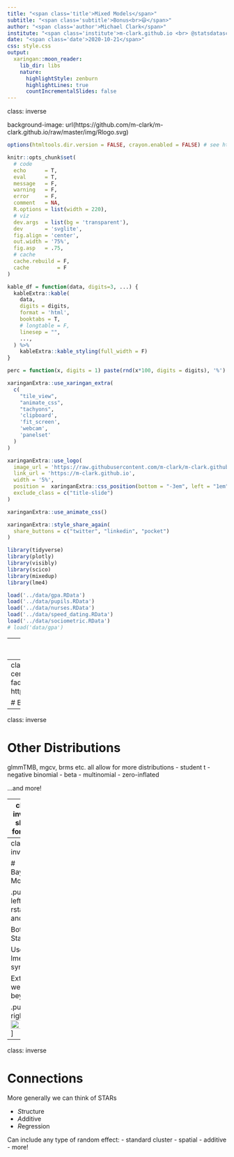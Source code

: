 ```yaml
---
title: "<span class='title'>Mixed Models</span>"
subtitle: "<span class='subtitle'>Bonus<br>😄</span>"
author: "<span class='author'>Michael Clark</span>"
institute: "<span class='institute'>m-clark.github.io <br> @statsdatasci <br> CSCAR, UM</span>"
date: "<span class='date'>2020-10-21</span>"
css: style.css
output:
  xaringan::moon_reader:
    lib_dir: libs
    nature:
      highlightStyle: zenburn
      highlightLines: true
      countIncrementalSlides: false
---
```

class: inverse

background-image: url(https://github.com/m-clark/m-clark.github.io/raw/master/img/Rlogo.svg)

```r
options(htmltools.dir.version = FALSE, crayon.enabled = FALSE) # see https://github.com/hadley/mastering-shiny/issues/132

knitr::opts_chunk$set(
  # code
  echo      = T,
  eval      = T,
  message   = F,
  warning   = F,
  error     = F,
  comment   = NA,
  R.options = list(width = 220),
  # viz
  dev.args  = list(bg = 'transparent'),
  dev       = 'svglite',
  fig.align = 'center',
  out.width = '75%',
  fig.asp   = .75,
  # cache
  cache.rebuild = F,
  cache         = F
)

kable_df = function(data, digits=3, ...) {
  kableExtra::kable(
    data,
    digits = digits,
    format = 'html',
    booktabs = T,
    # longtable = F,
    linesep = "",
    ...,
  ) %>% 
    kableExtra::kable_styling(full_width = F)
}

perc = function(x, digits = 1) paste(rnd(x*100, digits = digits), '%')
```

```r
xaringanExtra::use_xaringan_extra(
  c(
    "tile_view",
    "animate_css",
    "tachyons",
    'clipboard',
    'fit_screen',
    'webcam',
    'panelset'
  )
)

xaringanExtra::use_logo(
  image_url = 'https://raw.githubusercontent.com/m-clark/m-clark.github.io/master/img/mc_logo.png',
  link_url = 'https://m-clark.github.io',
  width = '5%',
  position =  xaringanExtra::css_position(bottom = "-3em", left = "1em"),
  exclude_class = c("title-slide")
)

xaringanExtra::use_animate_css()

xaringanExtra::style_share_again(
  share_buttons = c("twitter", "linkedin", "pocket")
)
```



```r
library(tidyverse)
library(plotly)
library(visibly)
library(scico)
library(mixedup)
library(lme4)

load('../data/gpa.RData')
load('../data/pupils.RData')
load('../data/nurses.RData')
load('../data/speed_dating.RData')
load('../data/sociometric.RData')
# load('data/gpa')
```

---
class: inverse middle center



### *Overview of Random Effects*

### *More Random Effects*

### *Common Extensions*

### *Issues*

### **Bonus!**


---
class: inverse middle center animated fadeIn fadeOut # https://animate.style/ 

# Bonus!


---
class: inverse

# Other Distributions

glmmTMB, mgcv, brms etc. all allow for more distributions
- student t
- negative binomial
- beta
- multinomial
- zero-inflated

...and more!

---
class: inverse slide-font-75

# Other Contexts

- Spatial models
- Survival models
- Item response theory
- Multi-membership 
- Phylogenetic models
- Adjacency structures
- Gaussian processes
- Surveys & Mr. P
- Survival/frailty
- Meta-analysis
- Post-hoc comparisons and multiple testing 
- Growth mixture models
- Nonlinear Mixed Effects Models

---
class: inverse

# Bayesian Models

.pull-left[
rstanarm and brm

Both use Stan

Use lme4 syntax

Extend well beyond 
]

.pull-right[
<img src="img/stan_logo.png" style="display:block; margin: 0 auto; width: 100%">
]


---
class: inverse

# Connections


More generally we can think of STARs

- *St*ructure
- *A*dditive
- *R*egression

Can include any type of random effect:
- standard cluster
- spatial
- additive
- more!